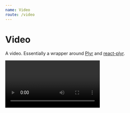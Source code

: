 ```yaml
---
name: Video
route: /video
---
```



# Video

A video. Essentially a wrapper around [Plyr](https://plyr.io/) and [react-plyr](https://github.com/xDae/react-plyr).

<PropsTable of={Video} />

<Playground>
  <Video videoId="ZzjB5Sd8fOE" />
</Playground>
